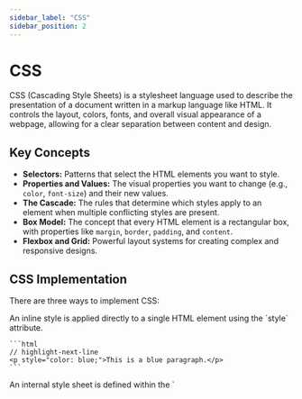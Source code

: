 ```yaml
---
sidebar_label: "CSS"
sidebar_position: 2
---
```



# CSS

CSS (Cascading Style Sheets) is a stylesheet language used to describe the presentation of a document written in a markup language like HTML. It controls the layout, colors, fonts, and overall visual appearance of a webpage, allowing for a clear separation between content and design.

## Key Concepts

- **Selectors:** Patterns that select the HTML elements you want to style.
- **Properties and Values:** The visual properties you want to change (e.g., `color`, `font-size`) and their new values.
- **The Cascade:** The rules that determine which styles apply to an element when multiple conflicting styles are present.
- **Box Model:** The concept that every HTML element is a rectangular box, with properties like `margin`, `border`, `padding`, and `content`.
- **Flexbox and Grid:** Powerful layout systems for creating complex and responsive designs.

## CSS Implementation

There are three ways to implement CSS:

<Tabs>
  <TabItem value="inline" label="Inline">
    An inline style is applied directly to a single HTML element using the `style` attribute.

    ```html
    // highlight-next-line
    <p style="color: blue;">This is a blue paragraph.</p>
    ```

  </TabItem>
  <TabItem value="internal" label="Internal">
    An internal style sheet is defined within the `<style>` element, inside the `<head>` section of an HTML page.

    ```html
    <head>
      // highlight-start
      <style>
        p {
          color: green;
        }
      </style>
      // highlight-end
    </head>
    <body>
      <p>This is a green paragraph.</p>
    </body>
    ```

  </TabItem>
  <TabItem value="external" label="External">
    An external style sheet is a separate `.css` file that is linked to an HTML page using the `<link>` element in the `<head>` section. This is the most common and recommended method.

    <Tabs>
    <TabItem value="html" label="index.html">

    ```html
    <head>
      // highlight-next-line
      <link rel="stylesheet" href="styles.css">
    </head>
    <body>
      <p>This paragraph's style is defined in styles.css.</p>
    </body>
    ```

    </TabItem>
    <TabItem value="css" label="styles.css">

    ```css
    p {
      color: purple;
    }
    ```

    </TabItem>
    </Tabs>

  </TabItem>
</Tabs>

## What's Next?

- [CSS Selectors](./selectors.mdx)
- [Styling Text](./styling-text.mdx)
- [CSS Units](./units.mdx)
- [CSS Variables](./variables.mdx)
- [CSS Borders](./borders.mdx)
- [CSS Pseudo-classes](./pseudo-classes.mdx)
- [Box Model](./box-model.mdx)
- [Transitions & Transformations](./transitions-and-transformations.mdx)
- [Flexbox](./flexbox.mdx)
- [Grid](./grid.mdx)
- [Positioning](./positioning.mdx)

This section will be updated with more detailed examples and tutorials on various CSS topics.
